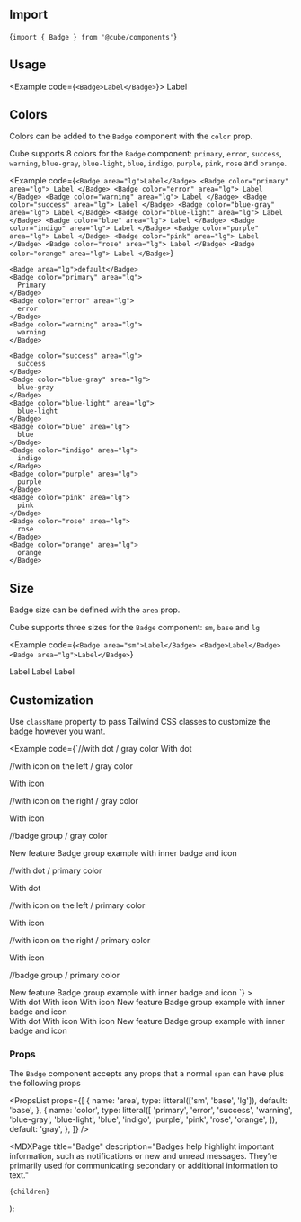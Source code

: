 


<Head>
  <title>Badge - Cube</title>
  <meta
    name="description"
    content="Badges help highlight important information, such as notifications or new and unread messages. They’re primarily used for communicating secondary or additional information to text."
  />
</Head>

## Import

<CodeSnippet>{`import { Badge } from '@cube/components'`}</CodeSnippet>

## Usage

<Example code={`<Badge>Label</Badge>`}>
  <Badge>Label</Badge>
</Example>

## Colors

Colors can be added to the `Badge` component with the `color` prop.

Cube supports 8 colors for the `Badge` component: `primary`, `error`, `success`, `warning`, `blue-gray`, `blue-light`, `blue`, `indigo`, `purple`, `pink`, `rose` and `orange`.

<Example
  code={`<Badge area="lg">Label</Badge>
<Badge color="primary" area="lg">
  Label
</Badge>
<Badge color="error" area="lg">
  Label
</Badge>
<Badge color="warning" area="lg">
  Label
</Badge>
<Badge color="success" area="lg">
  Label
</Badge>
<Badge color="blue-gray" area="lg">
  Label
</Badge>
<Badge color="blue-light" area="lg">
  Label
</Badge>
<Badge color="blue" area="lg">
  Label
</Badge>
<Badge color="indigo" area="lg">
  Label
</Badge>
<Badge color="purple" area="lg">
  Label
</Badge>
<Badge color="pink" area="lg">
  Label
</Badge>
<Badge color="rose" area="lg">
  Label
</Badge>
<Badge color="orange" area="lg">
  Label
</Badge>`}
>
  
    <Badge area="lg">default</Badge>
    <Badge color="primary" area="lg">
      Primary
    </Badge>
    <Badge color="error" area="lg">
      error
    </Badge>
    <Badge color="warning" area="lg">
      warning
    </Badge>

    <Badge color="success" area="lg">
      success
    </Badge>
    <Badge color="blue-gray" area="lg">
      blue-gray
    </Badge>
    <Badge color="blue-light" area="lg">
      blue-light
    </Badge>
    <Badge color="blue" area="lg">
      blue
    </Badge>
    <Badge color="indigo" area="lg">
      indigo
    </Badge>
    <Badge color="purple" area="lg">
      purple
    </Badge>
    <Badge color="pink" area="lg">
      pink
    </Badge>
    <Badge color="rose" area="lg">
      rose
    </Badge>
    <Badge color="orange" area="lg">
      orange
    </Badge>

</Example>

## Size

Badge size can be defined with the `area` prop.

Cube supports three sizes for the `Badge` component: `sm`, `base` and `lg`

<Example
  code={`<Badge area="sm">Label</Badge>
<Badge>Label</Badge>
<Badge area="lg">Label</Badge>`}
>
  <Badge area="sm">Label</Badge>
  <Badge>Label</Badge>
  <Badge area="lg">Label</Badge>
</Example>

## Customization

Use `className` property to pass Tailwind CSS classes to customize the badge however you want.

<Example
  code={`//with dot / gray color
<Badge className="flex items-center space-x-1.5" area="lg">
  <span className="w-2 h-2 bg-gray-500 rounded-full" />
  <span>With dot</span>
</Badge>

//with icon on the left / gray color

<Badge className="flex items-center space-x-1.5" area="lg">
  <span className="w-5 h-5 border-2 border-gray-500 rounded-full" />
  <span>With icon</span>
</Badge>

//with icon on the right / gray color

<Badge className="flex items-center space-x-1.5" area="lg">
  <span>With icon</span>
  <span className="w-5 h-5 border-2 border-gray-500 rounded-full" />
</Badge>

//badge group / gray color

<Badge className="flex items-center space-x-1.5 pl-1" area="lg">
  <Badge className="text-white bg-gray-700">New feature</Badge>
  <span>Badge group example with inner badge and icon</span>
  <span className="w-5 h-5 border-2 border-gray-500 rounded-full" />
</Badge>

//with dot / primary color

<Badge className="flex items-center space-x-1.5" color="primary" area="lg">
  <span className="w-2 h-2 rounded-full bg-primary-500" />
  <span>With dot</span>
</Badge>

//with icon on the left / primary color

<Badge className="flex items-center space-x-1.5" color="primary" area="lg">
  <span className="w-5 h-5 border-2 rounded-full border-primary-500" />
  <span>With icon</span>
</Badge>

//with icon on the right / primary color

<Badge className="flex items-center space-x-1.5" color="primary" area="lg">
  <span>With icon</span>
  <span className="w-5 h-5 border-2 rounded-full border-primary-500" />
</Badge>

//badge group / primary color

<Badge className="flex items-center space-x-1.5 pl-1" color="primary" area="lg">
  <Badge className="text-white bg-primary-700">
    New feature
  </Badge>
  <span>Badge group example with inner badge and icon</span>
  <span className="w-5 h-5 border-2 rounded-full border-primary-500" />
</Badge>`}
>
  <div className="flex flex-col space-y-3">
    <div className="flex items-center space-x-3">
      <Badge className="flex items-center space-x-1.5" area="lg">
        <span className="w-2 h-2 bg-gray-500 rounded-full" />
        <span>With dot</span>
      </Badge>
      <Badge className="flex items-center space-x-1.5" area="lg">
        <span className="w-5 h-5 border-2 border-gray-500 rounded-full" />
        <span>With icon</span>
      </Badge>
      <Badge className="flex items-center space-x-1.5" area="lg">
        <span>With icon</span>
        <span className="w-5 h-5 border-2 border-gray-500 rounded-full" />
      </Badge>
      <Badge
        className="flex items-center space-x-1.5 pl-1"
        area="lg"
      >
        <Badge className="text-white bg-gray-700">
          New feature
        </Badge>
        <span>Badge group example with inner badge and icon</span>
        <span className="w-5 h-5 border-2 border-gray-500 rounded-full" />
      </Badge>
    </div>
    <div className="flex items-center space-x-3">
      <Badge
        color="primary"
        className="flex items-center space-x-1.5"
        area="lg"
      >
        <span className="w-2 h-2 rounded-full bg-primary-500" />
        <span>With dot</span>
      </Badge>
      <Badge
        color="primary"
        className="flex items-center space-x-1.5"
        area="lg"
      >
        <span className="w-5 h-5 border-2 rounded-full border-primary-500" />
        <span>With icon</span>
      </Badge>
      <Badge
        color="primary"
        className="flex items-center space-x-1.5"
        area="lg"
      >
        <span>With icon</span>
        <span className="w-5 h-5 border-2 rounded-full border-primary-500" />
      </Badge>
      <Badge
        color="primary"
        className="flex items-center space-x-1.5 pl-1"
        area="lg"
      >
        <Badge className="text-white bg-primary-700">
          New feature
        </Badge>
        <span>Badge group example with inner badge and icon</span>
        <span className="w-5 h-5 border-2 rounded-full border-primary-500" />
      </Badge>
    </div>
  </div>
</Example>

### Props

The `Badge` component accepts any props that a normal `span` can have plus the following props

<PropsList
  props={[
    {
      name: 'area',
      type: litteral(['sm', 'base', 'lg']),
      default: 'base',
    },
    {
      name: 'color',
      type: litteral([
        'primary',
        'error',
        'success',
        'warning',
        'blue-gray',
        'blue-light',
        'blue',
        'indigo',
        'purple',
        'pink',
        'rose',
        'orange',
      ]),
      default: 'gray',
    },
  ]}
/>

  <MDXPage
    title="Badge"
    description="Badges help highlight important information, such as notifications or new and unread messages. They’re primarily used for communicating secondary or additional information to text."
  >
    {children}
  </MDXPage>
);
